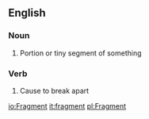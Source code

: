==English==

===Noun===
# Portion or tiny segment of something

===Verb===
# Cause to break apart

[[io:Fragment]]
[[it:fragment]]
[[pl:Fragment]]